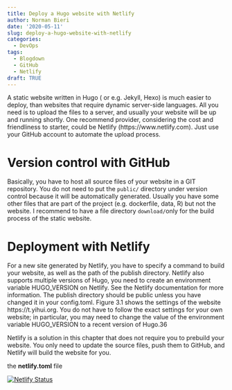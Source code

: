 ```yaml
---
title: Deploy a Hugo website with Netlify
author: Norman Bieri
date: '2020-05-11'
slug: deploy-a-hugo-website-with-netlify
categories:
  - DevOps
tags:
  - Blogdown
  - GitHub
  - Netlify
draft: TRUE
---
```


A static website written in Hugo ( or e.g. Jekyll, Hexo) is much easier to deploy, than websites that require dynamic server-side languages. All you need is to upload the files to a server, and usually your website will be up and running shortly. One recommend provider, considering the cost and friendliness to starter, could be Netlify (https://www.netlify.com). Just use your GitHub account to automate the upload process.


# Version control with GitHub

Basically, you have to host all source files of your website in a GIT repository. You do not need to put the `public/` directory under version control because it will be automatically generated. Usually you have some other files that are part of the project (e.g. dockerfile, data, R) but not the website. I recommend to have a file directory `download/`only for the build process of the static website.

# Deployment with Netlify

For a new site generated by Netlify, you have to specify a command to build your website, as well as the path of the publish directory. Netlify also supports multiple versions of Hugo, you need to create an environment variable HUGO_VERSION on Netlify. See the Netlify documentation for more information. The publish directory should be public unless you have changed it in your config.toml. Figure 3.1 shows the settings of the website https://t.yihui.org. You do not have to follow the exact settings for your own website; in particular, you may need to change the value of the environment variable HUGO_VERSION to a recent version of Hugo.36

Netlify is a solution in this chapter that does not require you to prebuild your website. You only need to update the source files, push them to GitHub, and Netlify will build the website for you.

the **netlify.toml** file

[![Netlify Status](https://api.netlify.com/api/v1/badges/aa9ad472-b0ab-4f4a-a6b0-3a52e4dbab4d/deploy-status)](https://app.netlify.com/sites/blog007/deploys)
